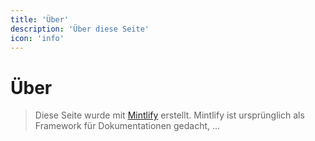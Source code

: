 ```yaml
---
title: 'Über'
description: 'Über diese Seite'
icon: 'info'
---
```


# Über

> Diese Seite wurde mit [Mintlify]() erstellt.
> Mintlify ist ursprünglich als Framework für Dokumentationen gedacht, ...

